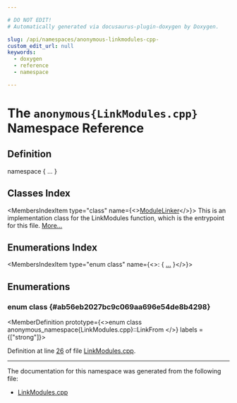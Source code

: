 ```yaml
---

# DO NOT EDIT!
# Automatically generated via docusaurus-plugin-doxygen by Doxygen.

slug: /api/namespaces/anonymous-linkmodules-cpp-
custom_edit_url: null
keywords:
  - doxygen
  - reference
  - namespace

---
```





# The `anonymous{LinkModules.cpp}` Namespace Reference

<DoxygenPage pluginConfig={pluginConfig}>



## Definition

<CodeBlock>namespace &#123; ... &#125;</CodeBlock>

## Classes Index

<MembersIndex>

<MembersIndexItem
  type="class"
  name={<><a href="/docs/api/classes/anonymous-namespace-linkmodules-cpp-/modulelinker">ModuleLinker</a></>}>
This is an implementation class for the LinkModules function, which is the entrypoint for this file. <a href="/docs/api/classes/anonymous-namespace-linkmodules-cpp-/modulelinker/#details">More...</a>
</MembersIndexItem>

</MembersIndex>

## Enumerations Index

<MembersIndex>

<MembersIndexItem
  type="enum class"
  name={<>:  &#123; <a href="#ab56eb2027bc9c069aa696e54de8b4298">...</a> &#125;</>}>
</MembersIndexItem>

</MembersIndex>


<SectionDefinition>

## Enumerations

### enum class  {#ab56eb2027bc9c069aa696e54de8b4298}

<MemberDefinition
  prototype={<>enum class anonymous_namespace&#123;LinkModules.cpp&#125;::LinkFrom </>}
 labels = {["strong"]}>

<EnumerationList title="Enumeration values">

<Link id="ab56eb2027bc9c069aa696e54de8b4298a1448a68418666ed85e07646744af82ef" />
<EnumerationListItem name="Dst">

</EnumerationListItem>

<Link id="ab56eb2027bc9c069aa696e54de8b4298a276e79316561733d64abdf00f8e8ae48" />
<EnumerationListItem name="Src">

</EnumerationListItem>

<Link id="ab56eb2027bc9c069aa696e54de8b4298a130c5b3473c57faa76e2a1c54e26f88e" />
<EnumerationListItem name="Both">

</EnumerationListItem>

</EnumerationList>

Definition at line <a href="/docs/api/files/lib/lib/linker/linkmodules-cpp/#l00026">26</a> of file <a href="/docs/api/files/lib/lib/linker/linkmodules-cpp">LinkModules.cpp</a>.
</MemberDefinition>

</SectionDefinition>

<hr/>

The documentation for this namespace was generated from the following file:

<ul>
<li><a href="/docs/api/files/lib/lib/linker/linkmodules-cpp">LinkModules.cpp</a></li>
</ul>

</DoxygenPage>
